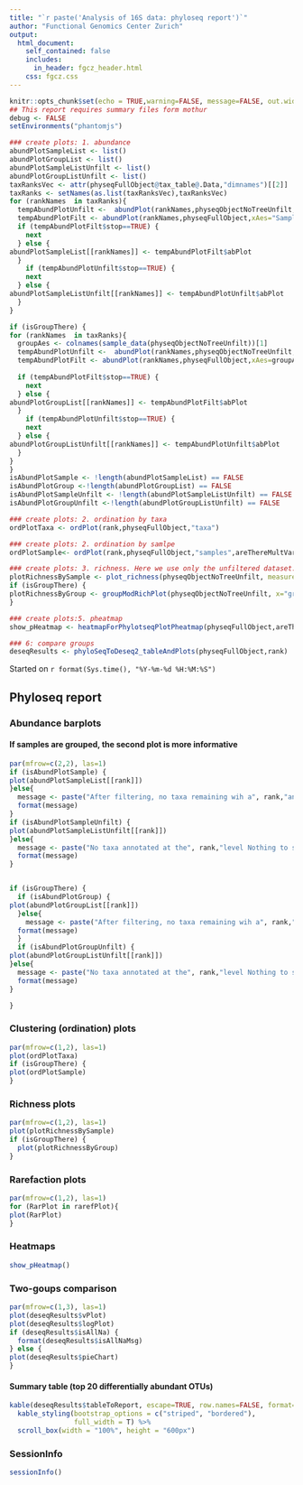 ```yaml
---
title: "`r paste('Analysis of 16S data: phyloseq report')`"
author: "Functional Genomics Center Zurich"
output: 
  html_document:
    self_contained: false
    includes:
      in_header: fgcz_header.html
    css: fgcz.css
---
```


```r
knitr::opts_chunk$set(echo = TRUE,warning=FALSE, message=FALSE, out.width = "49%")
## This report requires summary files form mothur
debug <- FALSE
setEnvironments("phantomjs")
```

```r
### create plots: 1. abundance
abundPlotSampleList <- list()
abundPlotGroupList <- list()
abundPlotSampleListUnfilt <- list()
abundPlotGroupListUnfilt <- list()
taxRanksVec <- attr(physeqFullObject@tax_table@.Data,"dimnames")[[2]]
taxRanks <- setNames(as.list(taxRanksVec),taxRanksVec)
for (rankNames  in taxRanks){
  tempAbundPlotUnfilt <-  abundPlot(rankNames,physeqObjectNoTreeUnfilt,xAes="Sample",y="relSampleFract")
  tempAbundPlotFilt <- abundPlot(rankNames,physeqFullObject,xAes="Sample",y="relSampleFract")
  if (tempAbundPlotFilt$stop==TRUE) {
    next
  } else {
abundPlotSampleList[[rankNames]] <- tempAbundPlotFilt$abPlot 
  }
    if (tempAbundPlotUnfilt$stop==TRUE) {
    next
  } else {
abundPlotSampleListUnfilt[[rankNames]] <- tempAbundPlotUnfilt$abPlot
  }
}

if (isGroupThere) {
for (rankNames  in taxRanks){
  groupAes <- colnames(sample_data(physeqObjectNoTreeUnfilt))[1]
  tempAbundPlotUnfilt <-  abundPlot(rankNames,physeqObjectNoTreeUnfilt,xAes=groupAes,y="relGroupFract")
  tempAbundPlotFilt <- abundPlot(rankNames,physeqFullObject,xAes=groupAes,y="relGroupFract")
  
  if (tempAbundPlotFilt$stop==TRUE) {
    next
  } else {
abundPlotGroupList[[rankNames]] <- tempAbundPlotFilt$abPlot
  }
    if (tempAbundPlotUnfilt$stop==TRUE) {
    next
  } else {
abundPlotGroupListUnfilt[[rankNames]] <- tempAbundPlotUnfilt$abPlot
  }
}
}
isAbundPlotSample <- !length(abundPlotSampleList) == FALSE  
isAbundPlotGroup <-!length(abundPlotGroupList) == FALSE
isAbundPlotSampleUnfilt <- !length(abundPlotSampleListUnfilt) == FALSE  
isAbundPlotGroupUnfilt <-!length(abundPlotGroupListUnfilt) == FALSE
```

```r
### create plots: 2. ordination by taxa
ordPlotTaxa <- ordPlot(rank,physeqFullObject,"taxa")
```

```r
### create plots: 2. ordination by samlpe
ordPlotSample<- ordPlot(rank,physeqFullObject,"samples",areThereMultVar)
```

```r
### create plots: 3. richness. Here we use only the unfiltered dataset.
plotRichnessBySample <- plot_richness(physeqObjectNoTreeUnfilt, measures=c("Shannon"))
if (isGroupThere) {
plotRichnessByGroup <- groupModRichPlot(physeqObjectNoTreeUnfilt, x="group", measures=c("Shannon"))
}
```


```r
### create plots:5. pheatmap
show_pHeatmap <- heatmapForPhylotseqPlotPheatmap(physeqFullObject,areThereMultVar)
```


```r
### 6: compare groups
deseqResults <- phyloSeqToDeseq2_tableAndPlots(physeqFullObject,rank)
```

Started on `r format(Sys.time(), "%Y-%m-%d %H:%M:%S")`

## Phyloseq report {.tabset}
### Abundance barplots
#### If samples are grouped, the second plot  is more informative
```r
par(mfrow=c(2,2), las=1)
if (isAbundPlotSample) {
plot(abundPlotSampleList[[rank]])
}else{
  message <- paste("After filtering, no taxa remaining wih a", rank,"annotaton. Nothing to show.")
  format(message)
}
if (isAbundPlotSampleUnfilt) {
plot(abundPlotSampleListUnfilt[[rank]])
}else{
  message <- paste("No taxa annotated at the", rank,"level Nothing to show.")
  format(message)
}


if (isGroupThere) {
  if (isAbundPlotGroup) {
plot(abundPlotGroupList[[rank]])
  }else{
    message <- paste("After filtering, no taxa remaining wih a", rank,"annotaton. Nothing to show.")
  format(message)  
  }
  if (isAbundPlotGroupUnfilt) {
plot(abundPlotGroupListUnfilt[[rank]])
}else{
  message <- paste("No taxa annotated at the", rank,"level Nothing to show.")
  format(message)
}

}
```

### Clustering (ordination) plots
```r
par(mfrow=c(1,2), las=1)
plot(ordPlotTaxa)
if (isGroupThere) {
plot(ordPlotSample)
}
```

### Richness plots
```r
par(mfrow=c(1,2), las=1)
plot(plotRichnessBySample)
if (isGroupThere) {
  plot(plotRichnessByGroup)
}
```

### Rarefaction plots
```r
par(mfrow=c(1,2), las=1)
for (RarPlot in rarefPlot){
plot(RarPlot)
}
```

### Heatmaps
```r
show_pHeatmap()
```

### Two-goups comparison
```r
par(mfrow=c(1,3), las=1)
plot(deseqResults$vPlot)
plot(deseqResults$logPlot)
if (deseqResults$isAllNa) {
  format(deseqResults$isAllNaMsg)
} else {
plot(deseqResults$pieChart)
}
```

#### Summary table (top 20 differentially abundant OTUs)
```r
kable(deseqResults$tableToReport, escape=TRUE, row.names=FALSE, format="html") %>%
  kable_styling(bootstrap_options = c("striped", "bordered"),
                full_width = T) %>%
  scroll_box(width = "100%", height = "600px")
```

### SessionInfo
```r
sessionInfo()
```
